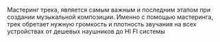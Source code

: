 Мастеринг трека, является самым важным и последним этапом при создании музыкальной композиции. Именно с помощью мастеринга, трек обретает нужную громкость и плотность звучания на всех устройствах от дешевых наушников до HI FI системы
